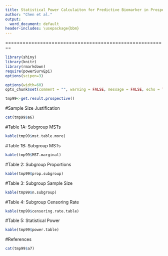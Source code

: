 ---
title: Statistical Power Calculaiton for Predictive Biomarker in Prospective Study 
author: "Chen et al."
output:
  word_document: default
header-includes: \usepackage{bbm}
---
========================================================

```{r library, echo=FALSE,comment="",warning=FALSE,message=FALSE}

library(shiny)
library(knitr)
library(rmarkdown)
require(powerSurvEpi)
options(scipen=3)
```


```{r set-options, echo=FALSE, cache=FALSE}
options(width=60)
opts_chunk$set(comment = "", warning = FALSE, message = FALSE, echo = TRUE, tidy = FALSE, size="small",fig.height=5)

```


```{r, echo=FALSE}
tmp99<-get.result.prospective()

```

#Sample Size Justification 
```{r, echo=FALSE, results='asis'}
cat(tmp99$a6)
```

#Table 1A: Subgroup MSTs 
```{r, echo=FALSE, results='asis'}
kable(tmp99$mst.table.more)
```

#Table 1B: Subgroup MSTs 
```{r, echo=FALSE, results='asis'}
kable(tmp99$MST.marginal)
```

#Table 2: Subgroup Proportions 
```{r, echo=FALSE, results='asis'}
kable(tmp99$prop.subgroup)
```

#Table 3: Subgroup Sample Size 
```{r, echo=FALSE, results='asis'}
kable(tmp99$n.subgroup)
```

#Table 4: Subgroup Censoring Rate 
```{r, echo=FALSE, results='asis'}
kable(tmp99$censoring.rate.table)
```

#Table 5: Statistical Power 
```{r, echo=FALSE, results='asis'}
kable(tmp99$power.table)
```

#References 
```{r, echo=FALSE, results='asis'}
cat(tmp99$a7)
```
